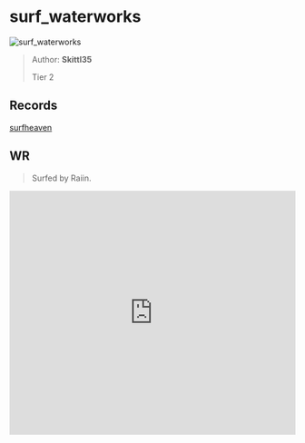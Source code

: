 
# surf_waterworks

![surf_waterworks](https://raw.githubusercontent.com/Sayt123/SurfMapPics/Maps-and-bonuses/csgo/surf_waterworks.jpg)

> Author: **Skittl35**
>
> Tier 2

## Records

[surfheaven](https://surfheaven.eu/map/surf_waterworks)

## WR

> Surfed by Raiin.

<iframe
width="100%"
height="430"
src="https://www.youtube.com/embed/lfMFqWmPRtk"
frameborder="0"
allow="accelerometer; autoplay; clipboard-write; encrypted-media; gyroscope; picture-in-picture"
allowFullScreen
/>

```md

[Surf Timer] - i finished in 01:15:11 (WR -00:00:24). Improving by 00:00:37
[Surf Timer] - i beat the map record! Rank: 1/1880


```
                